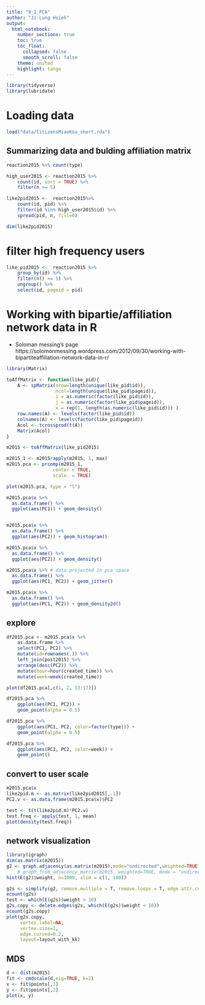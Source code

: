 ```yaml
---
title: "9_1_PCA"
author: "Ji-Lung Hsieh"
output:
  html_notebook:
    number_sections: true
    toc: true
    toc_float:
      collapsed: false
      smooth_scroll: false
    theme: united
    highlight: tango
---
```


```r
library(tidyverse)
library(lubridate)

```


# Loading data
```r
load("data/CitizensMiaoKou_short.rda")
```


## Summarizing data and bulding affiliation matrix

```r
reaction2015 %>% count(type)

high_user2015 <- reaction2015 %>%
	count(id, sort = TRUE) %>%
	filter(n >= 5)

like2pid2015 <-  reaction2015%>%
	count(id, pid) %>%
	filter(id %in% high_user2015$id) %>%
	spread(pid, n, fill=0)

dim(like2pid2015)
```


# filter high frequency users
```r
like_pid2015 <-  reaction2015 %>%
    group_by(id) %>%
    filter(n() >= 5) %>%
    ungroup() %>%
    select(id, pageid = pid)
```


# Working with bipartie/affiliation network data in R
* Soloman messing's page https://solomonmessing.wordpress.com/2012/09/30/working-with-bipartiteaffiliation-network-data-in-r/

```r
library(Matrix)

toAffMatrix <- function(like_pid){
	A <- spMatrix(nrow=length(unique(like_pid$id)),
				  ncol=length(unique(like_pid$pageid)),
				  i = as.numeric(factor(like_pid$id)),
				  j = as.numeric(factor(like_pid$pageid)),
				  x = rep(1, length(as.numeric(like_pid$id))) )
	row.names(A) <- levels(factor(like_pid$id))
	colnames(A) <- levels(factor(like_pid$pageid))
	Acol <- tcrossprod(t(A))
	Matrix(Acol)	
}

m2015 <- toAffMatrix(like_pid2015)
```

```r
m2015_1 <- m2015/apply(m2015, 1, max)
m2015.pca <- prcomp(m2015_1,
                 center = TRUE,
                 scale. = TRUE)

plot(m2015.pca, type = "l")
```



```r
m2015.pca$x %>%
  as.data.frame() %>%
  ggplot(aes(PC1)) + geom_density()


m2015.pca$x %>%
  as.data.frame() %>%
  ggplot(aes(PC2)) + geom_histogram()

m2015.pca$x %>%
  as.data.frame() %>%
  ggplot(aes(PC2)) + geom_density()

m2015.pca$x %>% # data projected in pca space
  as.data.frame() %>%
  ggplot(aes(PC1, PC2)) + geom_jitter()

m2015.pca$x %>%
  as.data.frame() %>%
  ggplot(aes(PC1, PC2)) + geom_density2d()

```

## explore
```r
df2015.pca <- m2015.pca$x %>%
	as.data.frame %>%
	select(PC1, PC2) %>%
	mutate(id=rownames(.)) %>%
	left_join(post2015) %>%
	arrange(desc(PC2)) %>%
	mutate(hour=hour(created_time)) %>%
	mutate(week=week(created_time))

plot(df2015.pca[,c(1, 2, 13:17)])
```

```r
df2015.pca %>%
	ggplot(aes(PC1, PC2)) + 
	geom_point(alpha = 0.5)

```



```r

df2015.pca %>%
	ggplot(aes(PC1, PC2, color=factor(type))) + 
	geom_point(alpha = 0.5)

df2015.pca %>%
	ggplot(aes(PC1, PC2, color=week)) +
	geom_point()
```





## convert to user scale
```r
m2015.pca$x
like2pid.m <- as.matrix(like2pid2015[,-1])
PC2.v <- as.data.frame(m2015.pca$x)$PC2

test <- t(t(like2pid.m)*PC2.v)
test.freq <- apply(test, 1, mean)
plot(density(test.freq))
```


## network visualization
```r
library(igraph)
dim(as.matrix(m2015))
g2 <- graph.adjacency(as.matrix(m2015),mode="undirected",weighted=TRUE)
	# graph_from_adjacency_matrix(m2015, weighted=TRUE, mode = "undirected")
hist(E(g2)$weight, n=1000, xlim = c(1, 100))

g2s <- simplify(g2, remove.multiple = T, remove.loops = T, edge.attr.comb=c(weight="sum", type="ignore") )
ecount(g2s)
test <- which(E(g2s)$weight > 10)
g2s.copy <- delete.edges(g2s, which(E(g2s)$weight < 10))
ecount(g2s.copy)
plot(g2s.copy, 
	 vertex.label=NA, 
	 vertex.size=1,
	 edge.curved=0.2,
	 layout=layout_with_kk)

```

## MDS
```r
d <- dist(m2015)
fit <- cmdscale(d,eig=TRUE, k=2)
x <- fit$points[,1]
y <- fit$points[,2]
plot(x, y)
```



